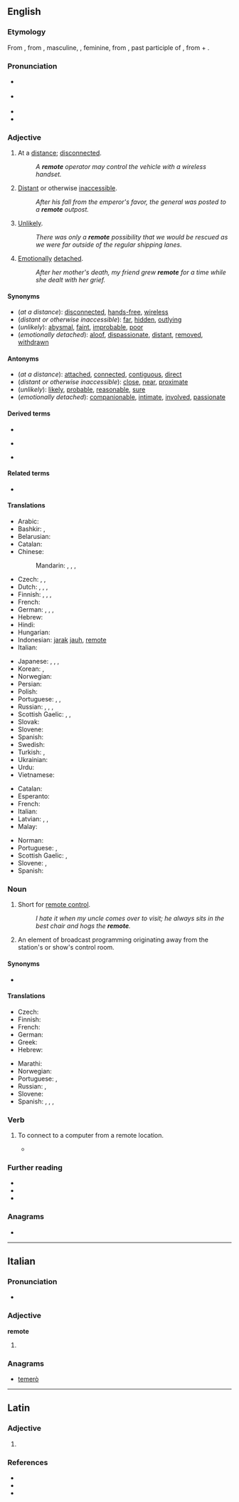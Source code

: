 ==English==

===Etymology===
From {{etyl|enm|en}}, from {{etyl|fro|en}} {{m|fro|remot}}, masculine, {{m|fro|remote}}, feminine, from {{etyl|la|en}} {{m|la|remotus}}, past participle of {{m|la|removere||to remove}}, from {{m|la|re-}} + {{m|la|movere||to move}}.

===Pronunciation===
* {{a|UK}} {{IPA|[ɹɪˈməʊt]|[ˌɹiːˈməʊt]|[ɹəˈməʊt]|lang=en}}
* {{a|US}} {{IPA|[ɹɪˈmoʊt]|lang=en}}
* {{audio|en-us-remote.ogg|Audio (US)|lang=en}}
* {{rhymes|əʊt|lang=en}}

===Adjective===
{{en-adj|more|er}}

# At a [[distance]]; [[disconnected]].
#: ''A '''remote''' operator may control the vehicle with a wireless handset.''
# [[distant|Distant]] or otherwise [[inaccessible]].
#: ''After his fall from the emperor's favor, the general was posted to a '''remote''' outpost.''
# [[unlikely|Unlikely]].
#: ''There was only a '''remote''' possibility that we would be rescued as we were far outside of the regular shipping lanes.''
# [[emotion|Emotionally]] [[detach]]ed.
#: ''After her mother's death, my friend grew '''remote''' for a time while she dealt with her grief.''

====Synonyms====
* (''at a distance''): [[disconnected]], [[hands-free]], [[wireless]]
* (''distant or otherwise inaccessible''): [[far]], [[hidden]], [[outlying]]
* (''unlikely''): [[abysmal]], [[faint]], [[improbable]], [[poor]]
* (''emotionally detached''): [[aloof]], [[dispassionate]], [[distant]], [[removed]], [[withdrawn]]

====Antonyms====
* (''at a distance''): [[attached]], [[connected]], [[contiguous]], [[direct]]
* (''distant or otherwise inaccessible''): [[close]], [[near]], [[proximate]]
* (''unlikely''): [[likely]], [[probable]], [[reasonable]], [[sure]]
* (''emotionally detached''): [[companionable]], [[intimate]], [[involved]], [[passionate]]

====Derived terms====
{{rel-top3|Terms derived from ''remote''}}
* {{l|en|remote control}}
{{rel-mid3}}
* {{l|en|remoteness}}
{{rel-mid3}}
* {{l|en|remote surgery}}
{{rel-bottom}}

====Related terms====
* {{l|en|remove}}

====Translations====
{{trans-top|at a distance}}
* Arabic: {{t+|ar|بَعِيد}}
* Bashkir: {{t|ba|алыҫ|sc=Cyrl}}, {{t|ba|йыраҡ|sc=Cyrl}}
* Belarusian: {{t|be|далёкі|tr=daljóki|sc=Cyrl}}
* Catalan: {{t|ca|remot}}
* Chinese:
*: Mandarin: {{t+|cmn|遠|sc=Hani}}, {{t+|cmn|远|tr=yuǎn|sc=Hani}}, {{t+|cmn|遙遠|sc=Hani}}, {{t+|cmn|遥远|tr=yáoyuǎn|sc=Hani}}
* Czech: {{t|cs|daleký}}, {{t+|cs|vzdálený}}, {{t|cs|nepřístupný}}
* Dutch: {{t+|nl|verwijderd}}, {{t+|nl|afgelegen}}, {{t|nl|van op afstand}}, {{t|nl|veraf}}
* Finnish: {{t+|fi|etäinen}}, {{t+|fi|kaukainen}}, {{t+|fi|etä-}}, {{t+|fi|kauko-}}
* French: {{t+|fr|distant}}
* German: {{t+|de|fern}}, {{t+|de|entfernt}}, {{t+|de|abgelegen}}, {{t|de|fernbetrieb}}
* Hebrew: {{t|he|מרוחק|tr=merukhaq|sc=Hebr}}
* Hindi: {{t+|hi|दूर|tr=dūr|sc=Deva}}
* Hungarian: {{t+|hu|távoli}}
* Indonesian: [[jarak]] [[jauh]], [[#Indonesian|remote]]
* Italian: {{t+|it|remoto}}
{{trans-mid}}
* Japanese: {{t+|ja|遠い|tr=とおい, tōi|sc=Jpan}}, {{t+|ja|遠隔|tr=えんかくな, enkaku-na|alt=遠隔な|sc=Jpan}}, {{t+|ja|辺鄙|tr=へんぴな, hempi-na|alt=辺鄙な|sc=Jpan}}, {{t+|ja|遥か|tr=はるかな, haruka-na|alt=遥かな|sc=Jpan}}
* Korean: {{t+|ko|원격|sc=Kore}}, {{t+|ko|먼|sc=Kore}}
* Norwegian: {{t|no|fjern}}
* Persian: {{t+|fa|دور|tr=dur|sc=fa-Arab}}
* Polish: {{t+|pl|daleki}}
* Portuguese: {{t+|pt|remoto}}, {{t+|pt|longínquo|m}}, {{t+|pt|distante}}
* Russian: {{t+|ru|далёкий}}, {{t+|ru|да́льний}}, {{t+|ru|отдалённый}}, {{t+|ru|удалённый}}
* Scottish Gaelic: {{t|gd|cian}}, {{t|gd|cèin}}, {{t|gd|fad às}}
* Slovak: {{t|sk|ďaleký}}
* Slovene: {{t|sl|oddaljen}}
* Spanish: {{t+|es|remoto}}
* Swedish: {{t+|sv|avlägsen}}
* Turkish: {{t+|tr|uzak}}, {{t|tr|uzaktan kontrol}}
* Ukrainian: {{t|uk|далекий|tr=dalékyj|sc=Cyrl}}
* Urdu: {{t|ur|دور|tr=dūr|sc=ur-Arab}}
* Vietnamese: {{t+|vi|xa}}
{{trans-bottom}}

{{trans-top|distant or otherwise unaccessible}}
* Catalan: {{t|ca|remot}}
* Esperanto: {{t|eo|izolita}}
* French: {{t+|fr|éloigné}}
* Italian: {{t+|it|remoto}}
* Latvian: {{t|lv|nomaļš}}, {{t|lv|attāls}}, {{t|lv|tāls}}
* Malay: {{t|ms|terpencil}}
{{trans-mid}}
* Norman: {{t|nrf|êlouongni}}
* Portuguese: {{t+|pt|isolado}}, {{t+|pt|inacessível}}
* Scottish Gaelic: {{t|gd|fad às}}, {{t|gd|iomallach}}
* Slovene: {{t|sl|odročen}}, {{t|sl|oddaljen}}
* Spanish: {{t+|es|remoto}}
{{trans-bottom}}

===Noun===
{{en-noun}}

# Short for [[remote control]].
#: ''I hate it when my uncle comes over to visit; he always sits in the best chair and hogs the '''remote'''.''
# {{lb|en|broadcasting}} An element of broadcast programming originating away from the station's or show's control room.

====Synonyms====
* {{sense|remote control}} {{l|en|clicker}}

====Translations====
{{trans-top|remote control}}
* Czech: {{t|cs|dálkový ovladač|m}}
* Finnish: {{t+|fi|kaukosäädin}}
* French: {{t+|fr|télécommande|f}}
* German: {{t+|de|Fernbedienung|f}}
* Greek: {{t+|el|τηλεχειριστήριο|n}}
* Hebrew: {{t+|he|שלט}}
{{trans-mid}}
* Marathi: {{t|mr|रिमोट|n|tr=rimota|sc=Deva}}
* Norwegian: {{t+|no|fjernkontroll|m}}
* Portuguese: {{t+|pt|controle}}, {{t|pt|controlo remoto}}
* Russian: {{t|ru|ПДТ|m}}, {{t+|ru|пульт|m}}
* Slovene: {{t|sl|daljinec|m}}
* Spanish: {{t|es|control remoto|m}} {{qualifier|Americas}}, {{t|es|mando a distancia|m}} {{qualifier|Spain}}, {{t+|es|control|m}} {{qualifier|Americas}}, {{t+|es|mando|m}} {{qualifier|Spain}}
{{trans-bottom}}

===Verb===
{{en-verb|remot}}

# {{lb|en|computing}} To connect to a computer from a remote location.
#* {{quote-book|title=Microsoft Sharepoint 2010: Administrator's Companion|author=Bill English|passage=These requirements are applicable whether you are '''remoting''' into a server or locally executing SharePoint cmdlets.}}

===Further reading===
* {{R:Webster 1913}}
* {{R:Century 1911}}
* {{R:OneLook}}

===Anagrams===
* {{anagrams|en|-ometer|emoter|meteor|ometer}}

----

==Italian==

===Pronunciation===
* {{IPA|[reˈmɔː.t̪e]|/reˈmɔte/|lang=it}}

===Adjective===
'''remote''' {{g|f-p}}

# {{feminine plural of|remoto|lang=it}}

===Anagrams===
* [[temerò#Italian|temerò]]

----

==Latin==

===Adjective===
{{la-adj-form|remōte}}

# {{inflection of|remōtus||voc|m|s|lang=la}}

===References===
* {{R:L&S}}
* {{R:Elementary Lewis}}
* {{R:Gaffiot}}